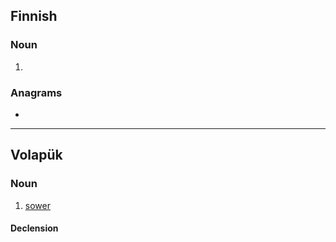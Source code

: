 ==Finnish==

===Noun===
{{head|fi|noun form}}

# {{fi-form of|sopa|case=genitive|pl=singular}}

===Anagrams===
* {{anagrams|fi|Savon|savon|vason}}

----

==Volapük==

===Noun===
{{vo-noun}}

# [[sower]]

====Declension====
{{vo-decl-noun}}